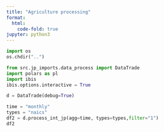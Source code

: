 ```yaml
---
title: "Agriculture processing"
format:
  html:
    code-fold: true
jupyter: python3
---
```


```python
import os
os.chdir("..")
```

```python
from src.jp_imports.data_process import DataTrade
import polars as pl
import ibis
ibis.options.interactive = True
```

```python
d = DataTrade(debug=True)
```


```python
time = "monthly"
types = "naics"
df2 = d.process_int_jp(agg=time, types=types,filter="1")
df2
```
